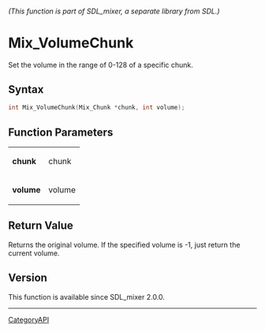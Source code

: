 ====== (This function is part of SDL_mixer, a separate library from SDL.) ======
= Mix_VolumeChunk =

Set the volume in the range of 0-128 of a specific chunk.

== Syntax ==

<syntaxhighlight lang='c'>
int Mix_VolumeChunk(Mix_Chunk *chunk, int volume);
</syntaxhighlight>

== Function Parameters ==

{|
|'''chunk'''
|chunk
|-
|'''volume'''
|volume
|}

== Return Value ==

Returns the original volume. If the specified volume is -1, just return the
current volume.

== Version ==

This function is available since SDL_mixer 2.0.0.

----
[[CategoryAPI]]


